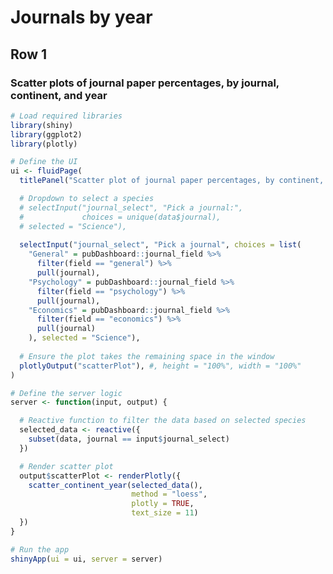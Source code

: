 # Journals by year

## Row 1 {data-height=1000}

### Scatter plots of journal paper percentages, by journal, continent, and year

```r

# Load required libraries
library(shiny)
library(ggplot2)
library(plotly)

# Define the UI
ui <- fluidPage(
  titlePanel("Scatter plot of journal paper percentages, by continent, year and choice of journal"),

  # Dropdown to select a species
  # selectInput("journal_select", "Pick a journal:",
  #             choices = unique(data$journal),
  # selected = "Science"),
  
  selectInput("journal_select", "Pick a journal", choices = list(
    "General" = pubDashboard::journal_field %>%
      filter(field == "general") %>%
      pull(journal),
    "Psychology" = pubDashboard::journal_field %>%
      filter(field == "psychology") %>%
      pull(journal),
    "Economics" = pubDashboard::journal_field %>%
      filter(field == "economics") %>%
      pull(journal)
    ), selected = "Science"),
  
  # Ensure the plot takes the remaining space in the window
  plotlyOutput("scatterPlot"), #, height = "100%", width = "100%"
)

# Define the server logic
server <- function(input, output) {

  # Reactive function to filter the data based on selected species
  selected_data <- reactive({
    subset(data, journal == input$journal_select)
  })

  # Render scatter plot
  output$scatterPlot <- renderPlotly({
    scatter_continent_year(selected_data(),
                           method = "loess",
                           plotly = TRUE,
                           text_size = 11)
  })
}

# Run the app
shinyApp(ui = ui, server = server)
```
